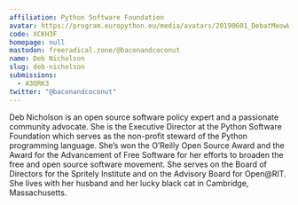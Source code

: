 ```yaml
---
affiliation: Python Software Foundation
avatar: https://program.europython.eu/media/avatars/20190601_DebatMeowWolf_0aCwZC4.jpg
code: XCKH3F
homepage: null
mastodon: freeradical.zone/@baconandcoconut
name: Deb Nicholson
slug: deb-nicholson
submissions:
  - A3QRK3
twitter: "@baconandcoconut"
---
```


Deb Nicholson is an open source software policy expert and a passionate
community advocate. She is the Executive Director at the Python Software
Foundation which serves as the non-profit steward of the Python programming
language. She’s won the O’Reilly Open Source Award and the Award for the
Advancement of Free Software for her efforts to broaden the free and open source
software movement. She serves on the Board of Directors for the Spritely
Institute and on the Advisory Board for Open@RIT. She lives with her husband and
her lucky black cat in Cambridge, Massachusetts.
